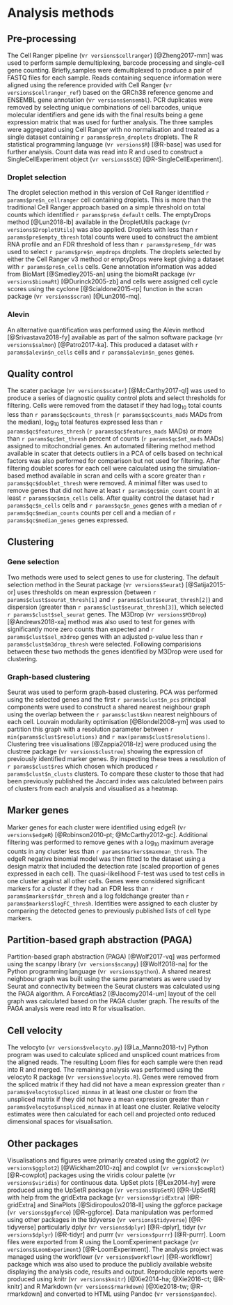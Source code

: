 # Analysis methods {#analysis-methods}

## Pre-processing

The Cell Ranger pipeline (v`r versions$cellranger`) [@Zheng2017-mm] was used to
perform sample demultiplexing, barcode processing and single-cell gene counting.
Briefly,samples were demultiplexed to produce a pair of FASTQ files for each
sample. Reads containing sequence information were aligned using the reference
provided with Cell Ranger (v`r versions$cellranger_ref`) based on the GRCh38
reference genome and ENSEMBL gene annotation (v`r versions$ensembl`). PCR
duplicates were removed by selecting unique combinations of cell barcodes,
unique molecular  identifiers and gene ids with the final results being a gene
expression matrix that was used for further analysis. The three samples were
aggregated using Cell Ranger with no normalisation and treated as a single
dataset containing  `r params$pre$n_droplets` droplets. The R statistical
programming language (v`r versions$R`) [@R-base] was used for further analysis.
Count data  was read  into R and used to construct a SingleCellExperiment object
(v`r versions$SCE`) [@R-SingleCellExperiment].

### Droplet selection

The droplet selection method in this version of Cell Ranger identified
`r params$pre$n_cellranger` cell containing droplets. This is more than the
traditional Cell Ranger approach based on a simple threshold on total counts
which identified `r params$pre$n_default` cells. The emptyDrops method
[@Lun2018-lb] available in the DropletUtils package (v`r versions$DropletUtils`)
was also applied. Droplets with less than `r params$pre$empty_thresh` total
counts were used to construct the ambient RNA profile and an FDR threshold of
less than `r params$pre$emp_fdr` was used to select `r params$pre$n_empdrops`
droplets. The droplets selected by either the Cell Ranger v3 method or emptyDrops
were kept giving a dataset with `r params$pre$n_cells` cells. Gene annotation
information was added from BioMart [@Smedley2015-an] using the biomaRt package
(v`r versions$biomaRt`) [@Durinck2005-zb] and cells were assigned cell cycle
scores using the cyclone [@Scialdone2015-rp] function in the scran package
(v`r versions$scran`) [@Lun2016-mq].

### Alevin

An alternative quantification was performed using the Alevin method
[@Srivastava2018-fy] available as part of the salmon software package
(v`r versions$salmon`) [@Patro2017-ka]. This produced a dataset with
`r params$alevin$n_cells` cells and `r params$alevin$n_genes` genes.

## Quality control

The scater package (v`r versions$scater`) [@McCarthy2017-ql] was used to produce
a series of diagnostic quality control plots and select thresholds for
filtering. Cells were removed from the dataset if they had $\log_{10}$ total
counts less than `r params$qc$counts_thresh` (`r params$qc$counts_mads` MADs
from the median), $\log_{10}$ total features expressed less than
`r params$qc$features_thresh` (`r params$qc$features_mads` MADs) or more than
`r params$qc$mt_thresh` percent of counts (`r params$qc$mt_mads` MADs) assigned
to mitochondrial genes. An automated filtering method method available in scater
that detects outliers in a PCA of cells based on technical factors was also
performed for comparison but not used for filtering. After filtering doublet
scores for each cell were calculated using the simulation-based method available
in scran and cells with a score greater than `r params$qc$doublet_thresh` were
removed. A minimal filter was used to remove genes that did not have at least
`r params$qc$min_count` count in at least `r params$qc$min_cells` cells. After
quality control the dataset had `r params$qc$n_cells` cells and
`r params$qc$n_genes` genes with a median of `r params$qc$median_counts` counts
per cell and a median of `r params$qc$median_genes` genes expressed.

## Clustering

### Gene selection

Two methods were used to select genes to use for clustering. The default
selection method in the Seurat package (v`r versions$Seurat`) [@Satija2015-or]
uses thresholds on mean expression (between `r params$clust$seurat_thresh[1]`
and `r params$clust$seurat_thresh[2]`) and dispersion (greater than
`r params$clust$seurat_thresh[3]`), which selected `r params$clust$sel_seurat`
genes. The M3Drop (v`r versions$M3Drop`) [@Andrews2018-xa] method was also used
to test for genes with significantly more zero counts than expected and
`r params$clust$sel_m3drop` genes with an adjusted p-value less than
`r params$clust$m3drop_thresh` were selected. Following comparisions between
these two methods the genes identified by M3Drop were used for clustering.

### Graph-based clustering

Seurat was used to perform graph-based clustering. PCA was performed using the
selected genes and the first `r params$clust$n_pcs` principal components were
used to construct a shared nearest neighbour graph using the overlap between
the `r params$clust$knn` nearest neighbours of each cell. Louvain modularity
optimisation [@Blondel2008-ym] was used to partition this graph with a
resolution parameter between `r min(params$clust$resolutions)` and
`r max(params$clust$resolutions)`. Clustering tree visualisations
[@Zappia2018-lz] were produced using the clustree package
(v`r versions$clustree`) showing the expression of previously identified
marker genes. By inspecting these trees a resolution of `r params$clust$res`
which chosen which produced `r params$clust$n_clusts` clusters. To compare these
cluster to those that had been previously published the Jaccard index was
calculated between pairs of clusters from each analysis and visualised as a
heatmap.

## Marker genes

Marker genes for each cluster were identified using edgeR (v`r versions$edgeR`)
[@Robinson2010-pt; @McCarthy2012-gc]. Additional filtering was performed to
remove genes with a $\log_{10}$ maximum average counts in any cluster less than
`r params$markers$maxmean_thresh`. The edgeR negative binomial model was then
fitted to the dataset using a design matrix that included the detection rate
(scaled proportion of genes expressed in each cell). The quasi-likelihood F-test
was used to test cells in one cluster against all other cells. Genes were
considered significant markers for a cluster if they had an FDR less than
`r params$markers$fdr_thresh` and a log foldchange greater than
`r params$markers$logFC_thresh`. Identities were assigned to each cluster by
comparing the detected genes to previously published lists of cell type markers.

## Partition-based graph abstraction (PAGA)

Partition-based graph abstraction (PAGA) [@Wolf2017-vq] was performed using the
scanpy library (v`r versions$scanpy`) [@Wolf2018-na] for the Python programming
language (v`r versions$python`). A shared nearest neighbour graph was built
using the same parameters as were used by Seurat and connectivity between the
Seurat clusters was calculated using the PAGA algorithm. A ForceAtlas2
[@Jacomy2014-um] layout of the cell graph was calculated based on the PAGA
cluster graph. The results of the PAGA analysis were read into R for
visualisation.

## Cell velocity

The velocyto (v`r versions$velocyto.py`) [@La_Manno2018-tv] Python program was
used to calculate spliced and unspliced count matrices from the aligned reads.
The resulting Loom files for each sample were then read into R and merged. The
remaining analysis was performed using the velocyto R package
(v`r versions$velocyto.R`). Genes were removed from the spliced matrix if they
had did not have a mean expression greater than
`r params$velocyto$spliced_minmax` in at least one cluster or from the
unspliced matrix if they did not have a mean expression greater than
`r params$velocyto$unspliced_minmax` in at least one cluster. Relative velocity
estimates were then calculated for each cell and projected onto reduced
dimensional spaces for visualisation.

## Other packages

Visualisations and figures were primarily created using the
ggplot2 (v`r versions$ggplot2`) [@Wickham2010-zq] and cowplot
(v`r versions$cowplot`) [@R-cowplot] packages using the viridis colour palette
(v`r versions$viridis`) for continuous data. UpSet plots [@Lex2014-hy] were
produced using the UpSetR package (v`r versions$UpSetR`) [@R-UpSetR] with help
from the gridExtra package (v`r versions$gridExtra`) [@R-gridExtra] and
SinaPlots [@Sidiropoulos2018-ll] using the ggforce package
(v`r versions$ggforce`) [@R-ggforce]. Data manipulation was performed using
other packages in the tidyverse (v`r versions$tidyverse`) [@R-tidyverse]
particularly dplyr (v`r versions$dplyr`) [@R-dplyr], tidyr (v`r versions$dplyr`)
[@R-tidyr] and purrr (v`r versions$purrr`) [@R-purrr]. Loom files were exported
from R using the LoomExperiment package (v`r versions$LoomExperiment`)
[@R-LoomExperiment]. The analysis project was managed using the workflowr
(v`r versions$workflowr`) [@R-workflowr] package which was also used to produce
the publicly available website displaying the analysis code, results and output.
Reproducible reports were produced using knitr (v`r versions$knitr`)
[@Xie2014-ha; @Xie2016-ct; @R-knitr] and R Markdown (v`r versions$rmarkdown`)
[@Xie2018-tw; @R-rmarkdown] and converted to HTML using Pandoc
(v`r versions$pandoc`).
